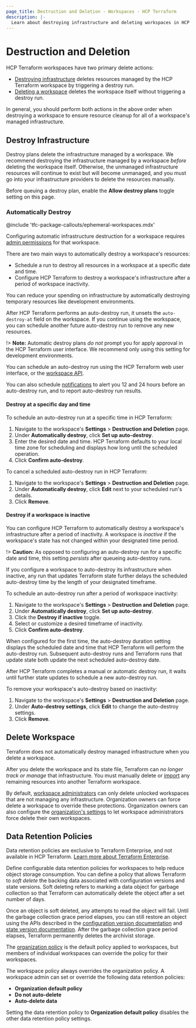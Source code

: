 ```yaml
---
page_title: Destruction and Deletion - Workspaces - HCP Terraform
description: |-
  Learn about destroying infrastructure and deleting workspaces in HCP Terraform.
---
```


# Destruction and Deletion

HCP Terraform workspaces have two primary delete actions:

- [Destroying infrastructure](#destroy-infrastructure) deletes resources managed by the HCP Terraform workspace by triggering a destroy run.
- [Deleting a workspace](#delete-workspaces) deletes the workspace itself without triggering a destroy run.

In general, you should perform both actions in the above order when destroying a workspace to ensure resource cleanup for all of a workspace's managed infrastructure.

## Destroy Infrastructure

Destroy plans delete the infrastructure managed by a workspace. We recommend destroying the infrastructure managed by a workspace _before_ deleting the workspace itself. Otherwise, the unmanaged infrastructure resources will continue to exist but will become unmanaged, and you must go into your infrastructure providers to delete the resources manually.

Before queuing a destroy plan, enable the **Allow destroy plans** toggle setting on this page.

### Automatically Destroy

<!-- BEGIN: TFC:only name:pnp-callout -->
@include 'tfc-package-callouts/ephemeral-workspaces.mdx'
<!-- END: TFC:only name:pnp-callout -->

Configuring automatic infrastructure destruction for a workspace requires [admin permissions](/terraform/cloud-docs/users-teams-organizations/permissions#workspace-admins) for that workspace.

There are two main ways to automatically destroy a workspace's resources:
* Schedule a run to destroy all resources in a workspace at a specific date and time.
* Configure HCP Terraform to destroy a workspace's infrastructure after a period of workspace inactivity.

You can reduce your spending on infrastructure by automatically destroying temporary resources like development environments.

After HCP Terraform performs an auto-destroy run, it unsets the `auto-destroy-at` field on the workspace. If you continue using the workspace, you can schedule another future auto-destroy run to remove any new resources. 

!> **Note:** Automatic destroy plans _do not_ prompt you for apply approval in the HCP Terraform user interface. We recommend only using this setting for development environments.

You can schedule an auto-destroy run using the HCP Terraform web user interface, or the [workspace API](/terraform/cloud-docs/api-docs/workspaces).

You can also schedule [notifications](/terraform/cloud-docs/workspaces/settings/notifications) to alert you 12 and 24 hours before an auto-destroy run, and to report auto-destroy run results.

#### Destroy at a specific day and time

To schedule an auto-destroy run at a specific time in HCP Terraform:
1. Navigate to the workspace's **Settings** > **Destruction and Deletion** page.
1. Under **Automatically destroy**, click **Set up auto-destroy**.
1. Enter the desired date and time. HCP Terraform defaults to your local time zone for scheduling and displays how long until the scheduled operation.
1. Click **Confirm auto-destroy**.

To cancel a scheduled auto-destroy run in HCP Terraform:
1. Navigate to the workspace's **Settings** > **Destruction and Deletion** page.
1. Under **Automatically destroy**, click **Edit** next to your scheduled run's details.
1. Click **Remove**.

#### Destroy if a workspace is inactive

You can configure HCP Terraform to automatically destroy a workspace's infrastructure after a period of inactivity.
A workspace is _inactive_ if the workspace's state has not changed within your designated time period.

!> **Caution:** As opposed to configuring an auto-destroy run for a specific date and time, this setting _persists_ after queueing auto-destroy runs.

If you configure a workspace to auto-destroy its infrastructure when inactive, any run that updates Terraform state further delays the scheduled auto-destroy time by the length of your designated timeframe.

To schedule an auto-destroy run after a period of workspace inactivity:
1. Navigate to the workspace's **Settings** > **Destruction and Deletion** page.
1. Under **Automatically destroy**, click **Set up auto-destroy**.
1. Click the **Destroy if inactive** toggle.
1. Select or customize a desired timeframe of inactivity.
1. Click **Confirm auto-destroy**.

When configured for the first time, the auto-destroy duration setting displays the scheduled date and time that HCP Terraform will perform the auto-destroy run.
Subsequent auto-destroy runs and Terraform runs that update state both update the next scheduled auto-destroy date.

After HCP Terraform completes a manual or automatic destroy run, it waits until further state updates to schedule a new auto-destroy run.

To remove your workspace's auto-destroy based on inactivity:
1. Navigate to the workspace's **Settings** > **Destruction and Deletion** page.
1. Under **Auto-destroy settings**, click **Edit** to change the auto-destroy settings.
1. Click **Remove**.

## Delete Workspace

Terraform does not automatically destroy managed infrastructure when you delete a workspace.

After you delete the workspace and its state file, Terraform can _no longer track or manage_ that infrastructure. You must manually delete or [import](/terraform/cli/commands/import) any remaining resources into another Terraform workspace.

By default, [workspace administrators](/terraform/cloud-docs/users-teams-organizations/permissions#workspace-admins) can only delete unlocked workspaces that are not managing any infrastructure. Organization owners can force delete a workspace to override these protections. Organization owners can also configure the [organization's settings](/terraform/cloud-docs/users-teams-organizations/organizations#general) to let workspace administrators force delete their own workspaces.

## Data Retention Policies

<EnterpriseAlert>
Data retention policies are exclusive to Terraform Enterprise, and not available in HCP Terraform. <a href="https://developer.hashicorp.com/terraform/enterprise">Learn more about Terraform Enterprise</a>.
</EnterpriseAlert>

Define configurable data retention policies for workspaces to help reduce object storage consumption. You can define a policy that allows Terraform to _soft delete_ the backing data associated with configuration versions and state versions. Soft deleting refers to marking a data object for garbage collection so that Terraform can automatically delete the object after a set number of days.

Once an object is soft deleted, any attempts to read the object will fail. Until the garbage collection grace period elapses, you can still restore an object using the APIs described in the [configuration version documentation](/terraform/enterprise/api-docs/configuration-versions) and [state version documentation](/terraform/enterprise/api-docs/state-versions). After the garbage collection grace period elapses, Terraform permanently deletes the archivist storage.

The [organization policy](/terraform/enterprise/users-teams-organizations/organizations#destruction-and-deletion) is the default policy applied to workspaces, but members of individual workspaces can override the policy for their workspaces.

The workspace policy always overrides the organization policy. A workspace admin can set or override the following data retention policies:

- **Organization default policy**
- **Do not auto-delete**
- **Auto-delete data**

Setting the data retention policy to **Organization default policy** disables the other data retention policy settings.
